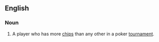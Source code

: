 ==English==

===Noun===
{{en-noun|head=[[chip]] [[leader]]}}

# {{poker}} A player who has more [[chips]] than any other in a poker [[tournament]].